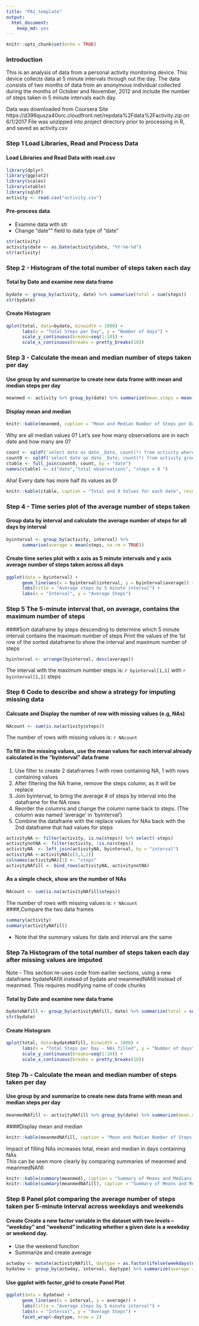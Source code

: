```yaml
---
title: "PA1_template"
output: 
  html_document: 
    keep_md: yes
---
```



```r
knitr::opts_chunk$set(echo = TRUE)
```

### Introduction

This is an analysis of data from a personal activity monitoring device. This device collects data at 5 minute intervals through out the day. The data consists of two months of data from an anonymous individual collected during the months of October and November, 2012 and include the number of steps taken in 5 minute intervals each day.

Data was downloaded from Coursera Site https://d396qusza40orc.cloudfront.net/repdata%2Fdata%2Factivity.zip on 6/1/2017
File was unzipped into project directory prior to processing in R, and saved as activity.csv

### Step 1 Load Libraries, Read and Process Data

#### Load Libraries and Read Data with read.csv
```r
library(dplyr)
library(ggplot2)
library(scales)
library(xtable)
library(sqldf)
activity <- read.csv("activity.csv")
```
#### Pre-process data

- Examine data with str
- Change "date"" field to data type of "date"

```r
str(activity)
activity$date <- as.Date(activity$date, "%Y-%m-%d")
str(activity)
```
  
### Step 2 - Histogram of the total number of steps taken each day
  
####   Total by Date and examine new data frame  

```r
bydate <- group_by(activity, date) %>% summarize(total = sum(steps))
str(bydate)
```
  
#### Create Histogram  
```r
qplot(total, data=bydate, binwidth = 1000) +
      labs(x = "Total Steps per Day", y = "Number of days") +
      scale_y_continuous(breaks=seq(1:10)) +
      scale_x_continuous(breaks = pretty_breaks(10))
```
  
### Step 3 - Calculate the mean and median number of steps taken per day
  
#### Use group by and summarize to create new data frame with mean and median steps per day
```r
meanmed <- activity %>% group_by(date) %>% summarize(mean.steps = mean(steps ), median.steps = median(steps, na.rm = TRUE)) 
```
  
#### Display mean and median  
```r
knitr::kable(meanmed, caption = "Mean and Median Number of Steps per Day", result="asis")
```
  
Why are all median values 0?  Let's see how many observations are in each date and how many are 0?
```r
count <- sqldf('select date as date__Date, count(*) from activity where steps = 0 group by date', method = "name__class")
count0 <- sqldf('select date as date__Date, count(*) from activity group by date', method = "name__class")
ctable <- full_join(count0, count, by = "date")
names(ctable) <- c("date","total observations", "steps = 0 ")
```
  
Aha! Every date has more half its values as 0!
```r
knitr::kable(ctable, caption = "Total and 0 Values for each date", result="asis")
```

### Step 4 - Time series plot of the average number of steps taken

#### Group data by interval and calculate the average number of steps for all days by interval

```r
byinterval <- group_by(activity, interval) %>%
      summarise(average = mean(steps, na.rm = TRUE))
```

#### Create time series plot with x axis as 5 minute intervals and y axis average number of steps taken across all days

```r
ggplot(data = byinterval) + 
      geom_line(aes(x = byinterval$interval, y = byinterval$average)) +
      labs(title = "Average steps by 5 minute interval") + 
      labs(x = "Interval", y = "Average Steps") 
```

### Step 5 The 5-minute interval that, on average, contains the maximum number of steps
####Sort dataframe by steps descending to determine which 5 minute interval contains the maximum number of steps
Print the values of the 1st row of the sorted dataframe to show the interval and maximum number of steps

```r
byinterval <- arrange(byinterval, desc(average))
```

The interval with the maximum number steps is: `r byinterval[1,1]` with `r byinterval[1,2]` steps  

### Step 6 Code to describe and show a strategy for imputing missing data

#### Calcuate and Display the number of row with missing values (e.g, NAs)
```r
NAcount <- sum(is.na(activity$steps))
```
The number of rows with missing values is: `r NAcount`  

#### To fill in the missing values, use the mean values for each interval already calculated in the "byinterval" data frame

1. Use filter to create 2 dataframes 1 with rows containing NA, 1 with rows containing values
2. After filtering the NA frame, remove the steps column, as it will be replace
3. Join byinterval, to bring the average # of steps by interval into the dataframe for the NA rows
4. Reorder the columns and change the column name back to steps.  (The column was named 'average' in 'byinterval')
5. Combine the dataframe with the replace values for NAs back with the 2nd dataframe that had values for steps

```r
activityNA <- filter(activity, is.na(steps)) %>% select(-steps) 
activitynotNA <- filter(activity, !is.na(steps))
activityNA  <- left_join(activityNA, byinterval, by = "interval")
activityNA <-activityNA[c(3,1,2)]
colnames(activityNA)[1] <- "steps"
activityNAfill <- bind_rows(activityNA, activitynotNA)
```
#### As a simple check, show are the number of NAs
```r
NAcount <- sum(is.na(activityNAfill$steps))
```
The number of rows with missing values is: `r NAcount`  
####,Compare the two data frames
```r
summary(activity)
summary(activityNAfill)
```
- Note that the summary values for date and interval are the same

### Step 7a Histogram of the total number of steps taken each day after missing values are imputed
Note - This section re-uses code from earlier sections, using a new dataframe bydateNAfill instead of bydate and meanmedNAfill instead of meanmed.  This requires modifying name of code chunks

#### Total by Date and examine new data frame  

```r
bydateNAfill <- group_by(activityNAfill, date) %>% summarize(total = sum(steps))
str(bydate)
```
  
#### Create Histogram  
```r
qplot(total, data=bydateNAfill, binwidth = 1000) +
      labs(x = "Total Steps per Day - NAs filled", y = "Number of days") +
      scale_y_continuous(breaks=seq(1:10)) +
      scale_x_continuous(breaks = pretty_breaks(10))
```
  
### Step 7b - Calculate the mean and median number of steps taken per day
  
#### Use group by and summarize to create new data frame with mean and median steps per day

```r
meanmedNAfill <- activityNAfill %>% group_by(date) %>% summarize(mean.steps = mean(steps ), median.steps = median(steps)) 
```
  
####Display mean and median  
```r
knitr::kable(meanmedNAfill, caption = "Mean and Median Number of Steps per Day - NA's filled")
```

Impact of filling NAs increases total, mean and median in days containing NAs  
This can  be seen more clearly by comparing summaries of meanmed and meanmedNAfill

```r
knitr::kable(summary(meanmed), caption = "Summary of Means and Medians without NA's filled")
knitr::kable(summary(meanmedNAfill), caption = "Summary of Means and Medians with NA's filled")
```

### Step 8 Panel plot comparing the average number of steps taken per 5-minute interval across weekdays and weekends
#### Create Create a new factor variable in the dataset with two levels – “weekday” and “weekend” indicating whether a given date is a weekday or weekend day. 

- Use the weekend function  
- Summarize and create average 

```r
actwday <- mutate(activityNAfill, daytype = as.factor(ifelse(weekdays(date, abbr = TRUE) %in% c("Sat", "Sun"), "weekend", "weekday")))
bydatew <- group_by(actwday, interval, daytype) %>% summarize(average = mean(steps)) %>% arrange(daytype)
```

#### Use ggplot with factor_grid to create Panel Plot
```r
ggplot(data = bydatew) + 
      geom_line(aes(x = interval, y = average)) +
      labs(title = "Average steps by 5 minute interval") + 
      labs(x = "Interval", y = "Average Steps") +
      facet_wrap(~daytype, nrow = 2)
```

